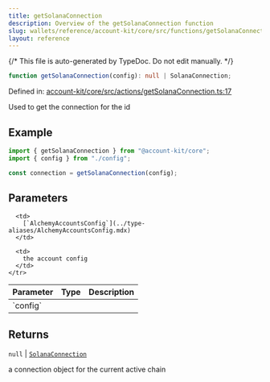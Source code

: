 ```yaml
---
title: getSolanaConnection
description: Overview of the getSolanaConnection function
slug: wallets/reference/account-kit/core/src/functions/getSolanaConnection
layout: reference
---
```


{/* This file is auto-generated by TypeDoc. Do not edit manually. */}

```ts
function getSolanaConnection(config): null | SolanaConnection;
```

Defined in: [account-kit/core/src/actions/getSolanaConnection.ts:17](https://github.com/alchemyplatform/aa-sdk/blob/08ef11b1fc98663df6a97fa93722c7f14b33f1cc/account-kit/core/src/actions/getSolanaConnection.ts#L17)

Used to get the connection for the id

## Example

```ts
import { getSolanaConnection } from "@account-kit/core";
import { config } from "./config";

const connection = getSolanaConnection(config);
```

## Parameters

<table>
  <thead>
    <tr>
      <th align="left">Parameter</th>
      <th align="left">Type</th>
      <th align="left">Description</th>
    </tr>
  </thead>

  <tbody>
    <tr>
      <td>
        `config`
      </td>

      <td>
        [`AlchemyAccountsConfig`](../type-aliases/AlchemyAccountsConfig.mdx)
      </td>

      <td>
        the account config
      </td>
    </tr>

  </tbody>
</table>

## Returns

`null` | [`SolanaConnection`](../type-aliases/SolanaConnection.mdx)

a connection object for the current active chain
